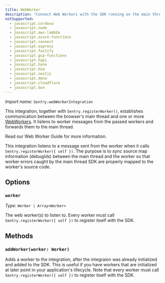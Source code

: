 ```yaml
---
title: WebWorker
description: "Connect Web Workers with the SDK running on the main thread"
notSupported:
  - javascript.cordova
  - javascript.node
  - javascript.aws-lambda
  - javascript.azure-functions
  - javascript.connect
  - javascript.express
  - javascript.fastify
  - javascript.gcp-functions
  - javascript.hapi
  - javascript.hono
  - javascript.koa
  - javascript.nestjs
  - javascript.deno
  - javascript.cloudflare
  - javascript.bun
---
```


_Import name: `Sentry.webWorkerIntegration`_

This integration, together with `Sentry.registerWorker()`, establishes communication between the browser's main thread and one or more [WebWorkers](https://developer.mozilla.org/en-US/docs/Web/API/Web_Workers_API).
It listens to worker messages from the passed workers and forwards them to the main thread. 

Read our <PlatformLink to="/best-practices/web-workers/">Web Worker Guide</PlatformLink> for more information. 

<Expandable title="What does this integration do?">

This integration listens to a message sent from the worker when it calls `Sentry.registerWorker({ self })`.
The purpose is to sync source map information (debugIds) between the main thread and the worker so that worker
errors caught by the main thread SDK are properly mapped to the worker's source code.

</Expandable>


## Options

### `worker`

_Type: `Worker | Array<Worker>`_

The web worker(s) to listen to. Every worker must call `Sentry.registerWorker({ self })` to register itself with the SDK.

## Methods

### `addWorker(worker: Worker)`

Adds a worker to the integration, after the integraion was already initialized and added to the SDK.
This is useful if you have workers that are initialized at later point in your application's lifecycle.
Note that every worker must call `Sentry.registerWorker({ self })` to register itself with the SDK.
